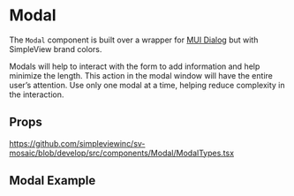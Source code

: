 
<Meta title='Components/Modal/Readme' />

# Modal

The `Modal` component is built over a wrapper for [MUI Dialog](https://mui.com/material-ui/react-dialog/#main-content) but with SimpleView brand colors.

Modals will help to interact with the form to add information and help minimize the length. This action in the modal window will have 
the entire user’s attention. Use only one modal at a time, helping reduce complexity in the interaction.

## Props

https://github.com/simpleviewinc/sv-mosaic/blob/develop/src/components/Modal/ModalTypes.tsx

## Modal Example

<Preview withSource='none'>
  <stories.Example />
</Preview>

